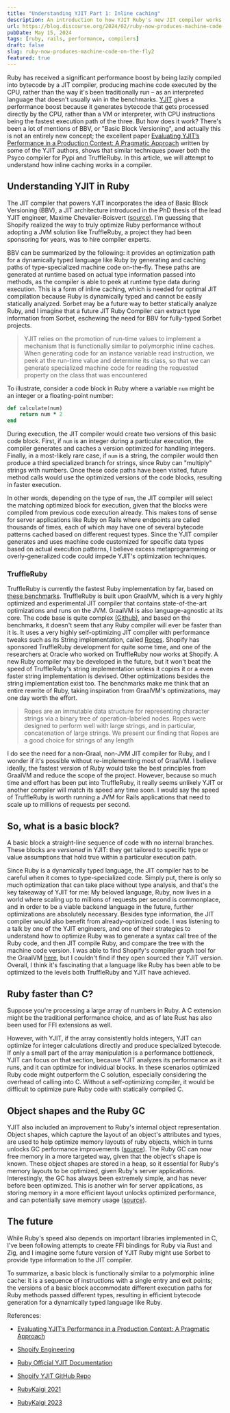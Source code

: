 ```yaml
---
title: "Understanding YJIT Part 1: Inline caching"
description: An introduction to how YJIT Ruby's new JIT compiler works
url: https://blog.discourse.org/2024/02/ruby-now-produces-machine-code-on-the-fly/
pubDate: May 15, 2024
tags: [ruby, rails, performance, compilers]
draft: false
slug: ruby-now-produces-machine-code-on-the-fly2
featured: true
---
```


Ruby has received a significant performance boost by being lazily compiled into
bytecode by a JIT compiler, producing machine code executed by the CPU, rather
than the way it's been traditionally run – as an interpreted language that
doesn't usually win in the benchmarks.
[YJIT](https://docs.ruby-lang.org/en/master/yjit/yjit_md.html) gives a
performance boost because it generates bytecode that gets processed directly by
the CPU, rather than a VM or interpreter, with CPU instructions being the
fastest execution path of the three. But how does it work? There's been a lot of
mentions of BBV, or "Basic Block Versioning", and actually this is not an
entirely new concept; the excellent paper
[Evaluating YJIT’s Performance in a Production Context: A Pragmatic Approach](https://dl.acm.org/doi/pdf/10.1145/3617651.3622982)
written by some of the YJIT authors, shows that similar techniques power both
the Psyco compiler for Pypi and TruffleRuby. In this article, we will attempt to
understand how inline caching works in a compiler.

## Understanding YJIT in Ruby

The JIT compiler that powers YJIT incorporates the idea of Basic Block
Versioning (BBV), a JIT architecture introduced in the PhD thesis of the lead
YJIT engineer, Maxime Chevalier-Boisvert ([source]()). I'm guessing that Shopify
realized the way to truly optimize Ruby performance without adopting a JVM
solution like TruffleRuby, a project they had been sponsoring for years, was to
hire compiler experts.

BBV can be summarized by the following: it provides an optimization path for a
dynamically typed language like Ruby by generating and caching paths of
type-specialized machine code on-the-fly. These paths are generated at runtime
based on actual type information passed into methods, as the compiler is able to
peek at runtime type data during execution. This is a form of inline caching,
which is needed for optimal JIT compilation because Ruby is dynamically typed
and cannot be easily statically analyzed. Sorbet may be a future way to better
statically analyze Ruby, and I imagine that a future JIT Ruby Compiler can
extract type information from Sorbet, eschewing the need for BBV for fully-typed
Sorbet projects.

<blockquote>
YJIT relies on the promotion of run-time values to implement a mechanism that is
functionally similar to polymorphic inline caches. When generating code for an
instance variable read instruction, we peek at the run-time value and determine
its class, so that we can generate specialized machine code for reading the
requested property on the class that was encountered

</blockquote>

To illustrate, consider a code block in Ruby where a variable `num` might be an
integer or a floating-point number:

```ruby
def calculate(num)
    return num * 2
end
```

During execution, the JIT compiler would create two versions of this basic code
block. First, if `num` is an integer during a particular execution, the compiler
generates and caches a version optimized for handling integers. Finally, in a
most-likely rare case, if `num` is a string, the compiler would then produce a
third specialized branch for strings, since Ruby can "multiply" strings with
numbers. Once these code paths have been visited, future method calls would use
the optimized versions of the code blocks, resulting in faster execution.

In other words, depending on the type of `num`, the JIT compiler will select the
matching optimized block for execution, given that the blocks were compiled from
previous code execution already. This makes tons of sense for server
applications like Ruby on Rails where endpoints are called thousands of times,
each of which may have one of several bytecode patterns cached based on
different request types. Since the YJIT compiler generates and uses machine code
customized for specific data types based on actual execution patterns, I believe
excess metaprogramming or overly-generalized code could impede YJIT's
optimization techniques.

### TruffleRuby

TruffleRuby is currently the fastest Ruby implementation by far, based on
[these benchmarks](https://eregon.me/blog/2022/01/06/benchmarking-cruby-mjit-yjit-jruby-truffleruby.html).
TruffleRuby is built upon GraalVM, which is a very highly optimized and
experimental JIT compiler that contains state-of-the-art optimizations and runs
on the JVM. GraalVM is also language-agnostic at its core. The code base is
quite complex [(Github)](https://github.com/oracle/truffleruby/tree/master), and
based on the benchmarks, it doesn't seem that any Ruby compiler will ever be
faster than it is. It uses a very highly self-optimizing JIT compiler with
performance tweaks such as its String implementation, called
[Ropes](https://eregon.me/blog/assets/research/specializing-ropes-for-ruby.pdf).
Shopify has sponsored TruffleRuby development for quite some time, and one of
the researchers at Oracle who worked on TruffleRuby now works at Shopify. A new
Ruby compiler may be developed in the future, but it won't beat the speed of
TruffleRuby's string implementation unless it copies it or a even faster string
implementation is devised. Other optimizations besides the string implementation
exist too. The benchmarks make me think that an entire rewrite of Ruby, taking
inspiration from GraalVM's optimizations, may one day worth the effort.

<blockquote>
  Ropes are an immutable data structure for representing character strings via a
  binary tree of operation-labeled nodes. Ropes were designed to perform well
  with large strings, and in particular, concatenation of large strings. We
  present our finding that Ropes are a good choice for strings of any length
</blockquote>

I do see the need for a non-Graal, non-JVM JIT compiler for Ruby, and I wonder
if it's possible without re-implementing most of GraalVM. I believe ideally, the
fastest version of Ruby would take the best principles from GraalVM and reduce
the scope of the project. However, because so much time and effort has been put
into TruffleRuby, it really seems unlikely YJIT or another compiler will match
its speed any time soon. I would say the speed of TruffleRuby is worth running a
JVM for Rails applications that need to scale up to millions of requests per
second.

## So, what is a basic block?

A basic block a straight-line sequence of code with no internal branches. These
blocks are _versioned_ in YJIT: they get tailored to specific type or value
assumptions that hold true within a particular execution path.

Since Ruby is a dynamically typed language, the JIT compiler has to be careful
when it comes to type-specialized code. Simply put, there is only so much
optimization that can take place without type analysis, and that's the key
takeaway of YJIT for me: My beloved language, Ruby, now lives in a world where
scaling up to millions of requests per second is commonplace, and in order to be
a viable backend language in the future, further optimizations are absolutely
necessary. Besides type information, the JIT compiler would also benefit from
already-optimized code. I was listening to a talk by one of the YJIT engineers,
and one of their strategies to understand how to optimize Ruby was to generate a
syntax call tree of the Ruby code, and then JIT compile Ruby, and compare the
tree with the machine code version. I was able to find Shopify's compiler graph
tool for the GraalVM [here](https://github.com/Shopify/seafoam), but I couldn't
find if they open sourced their YJIT version. Overall, I think it's fascinating
that a language like Ruby has been able to be optimized to the levels both
TruffleRuby and YJIT have achieved.

## Ruby faster than C?

Suppose you're processing a large array of numbers in Ruby. A C extension might
be the traditional performance choice, and as of late Rust has also been used
for FFI extensions as well.

However, with YJIT, if the array consistently holds integers, YJIT can optimize
for integer calculations directly and produce specialized bytecode. If only a
small part of the array manipulation is a performance bottleneck, YJIT can focus
on that section, because YJIT analyzes its performance as it runs, and it can
optimize for individual blocks. In these scenarios optimized Ruby code might
outperform the C solution, especially considering the overhead of calling into
C. Without a self-optimizing compiler, it would be difficult to optimize pure
Ruby code with statically compiled C.

## Object shapes and the Ruby GC

YJIT also included an improvement to Ruby's internal object representation.
Object shapes, which capture the layout of an object's attributes and types, are
used to help optimize memory layouts of ruby objects, which in turns unlocks GC
performance improvements
([source](https://rubykaigi.org/2021-takeout/data/slides/Maxime-YJIT-RubyKaigi-2021-slides.pdf)).
The Ruby GC can now free memory in a more targeted way, given that the object's
shape is known. These object shapes are stored in a heap, so it essential for
Ruby's memory layouts to be optimized, given Ruby's server applications.
Interestingly, the GC has always been extremely simple, and has never before
been optimized. This is another win for server applications, as storing memory
in a more efficient layout unlocks optimized performance, and can potentially
save memory usage
([source](https://rubykaigi.org/2023/presentations/maximecb.html)).

## The future

While Ruby's speed also depends on important libraries implemented in C, I've
been following attempts to create FFI bindings for Ruby via Rust and Zig, and I
imagine some future version of YJIT Ruby might use Sorbet to provide type
information to the JIT compiler.

To summarize, a basic block is functionally similar to a polymorphic inline
cache: it is a sequence of instructions with a single entry and exit points; the
versions of a basic block accommodate different execution paths for Ruby methods
passed different types, resulting in efficient bytecode generation for a
dynamically typed language like Ruby.

References:

- [Evaluating YJIT’s Performance in a Production Context: A Pragmatic Approach](https://dl.acm.org/doi/pdf/10.1145/3617651.3622982)
- [Shopify Engineering](https://shopify.engineering/ruby-yjit-is-production-ready)

- [Ruby Official YJIT Documentation](https://docs.ruby-lang.org/en/master/yjit/yjit_md.html)

- [Shopify YJIT GitHub Repo](https://github.com/Shopify/yjit)

- [RubyKaigi 2021](https://rubykaigi.org/2021-takeout/data/slides/Maxime-YJIT-RubyKaigi-2021-slides.pdf)

- [RubyKaigi 2023](https://rubykaigi.org/2023/presentations/maximecb.html)
